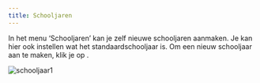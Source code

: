 ```yaml
---
title: Schooljaren
---
```


In het menu ‘Schooljaren’ kan je zelf nieuwe schooljaren aanmaken. Je kan hier ook instellen wat het standaardschooljaar is. Om een nieuw schooljaar aan te maken, klik je op <LegacyAction img="pluscircleblue.png"/>.

![schooljaar1](./schooljaar1.PNG)
 

